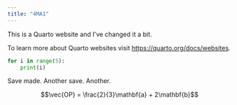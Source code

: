 ```yaml
---
title: "4MA1"
---
```


This is a Quarto website and I've changed it a bit.

To learn more about Quarto websites visit <https://quarto.org/docs/websites>.

```python
for i in range(5):
    print(i)
```

Save made. Another save. Another.

$$\vec{OP} = \frac{2}{3}\mathbf{a} + 2\mathbf{b}$$